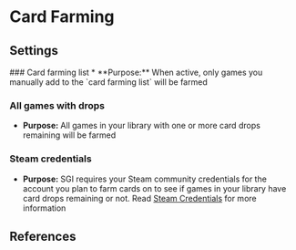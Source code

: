 
# Card Farming

## Settings

<References>
### Card farming list
* **Purpose:** When active, only games you manually add to the `card farming list` will be farmed

### All games with drops

* **Purpose:** All games in your library with one or more card drops remaining
  will be farmed

### Steam credentials

* **Purpose:** SGI requires your Steam community credentials for the account you
  plan to farm cards on to see if games in your library have card drops
  remaining or not. Read [Steam Credentials](/steam-credentials) for more
  information
</References>

## References